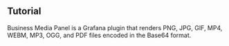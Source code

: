 
## Tutorial

Business Media Panel is a Grafana plugin that renders PNG, JPG, GIF, MP4, WEBM, MP3, OGG, and PDF files encoded in the Base64 format.

<Youtube
  id="hLMtsCWPOg8"
  title="Display images and PDF on Grafana using Business Media panel."
/>
